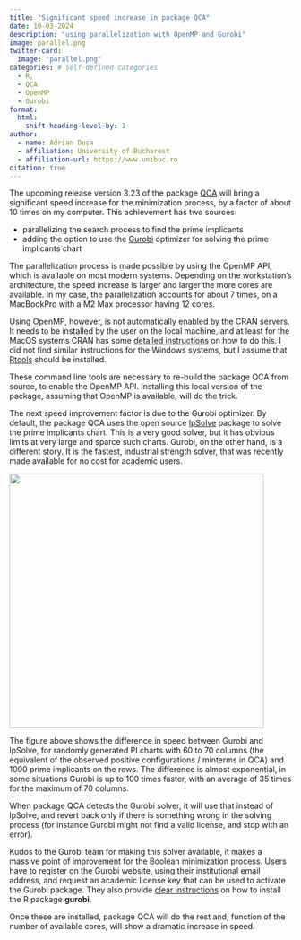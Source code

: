 ```yaml
---
title: "Significant speed increase in package QCA"
date: 10-03-2024
description: "using parallelization with OpenMP and Gurobi"
image: parallel.png
twitter-card:
  image: "parallel.png"
categories: # self-defined categories
  - R,
  - QCA
  - OpenMP
  - Gurobi
format:
  html:
    shift-heading-level-by: 1
author:
  - name: Adrian Dușa
  - affiliation: University of Bucharest
  - affiliation-url: https://www.unibuc.ro
citation: true
---
```


<!--
https://samanthacsik.github.io/posts/2022-10-24-quarto-blogs/
-->

The upcoming release version 3.23 of the package [QCA](https://cran.r-project.org/web/packages/QCA/index.html) will bring a significant speed increase for the minimization process, by a factor of about 10 times on my computer. This achievement has two sources:

-   parallelizing the search process to find the prime implicants
-   adding the option to use the [Gurobi](https://www.gurobi.com) optimizer for solving the prime implicants chart

The parallelization process is made possible by using the OpenMP API, which is available on most modern systems. Depending on the workstation's architecture, the speed increase is larger and larger the more cores are available. In my case, the parallelization accounts for about 7 times, on a MacBookPro with a M2 Max processor having 12 cores.

Using OpenMP, however, is not automatically enabled by the CRAN servers. It needs to be installed by the user on the local machine, and at least for the MacOS systems CRAN has some [detailed instructions](https://mac.r-project.org/openmp/) on how to do this. I did not find similar instructions for the Windows systems, but I assume that [Rtools](https://cran.r-project.org/bin/windows/Rtools/) should be installed.

These command line tools are necessary to re-build the package QCA from source, to enable the OpenMP API. Installing this local version of the package, assuming that OpenMP is available, will do the trick.

The next speed improvement factor is due to the Gurobi optimizer. By default, the package QCA uses the open source [lpSolve](https://cran.r-project.org/web/packages/lpSolve/index.html) package to solve the prime implicants chart. This is a very good solver, but it has obvious limits at very large and sparce such charts. Gurobi, on the other hand, is a different story. It is the fastest, industrial strength solver, that was recently made available for no cost for academic users.

::: text-center
![](lpSolveGurobi.png){width="12cm"}
:::

The figure above shows the difference in speed between Gurobi and lpSolve, for randomly generated PI charts with 60 to 70 columns (the equivalent of the observed positive configurations / minterms in QCA) and 1000 prime implicants on the rows. The difference is almost exponential, in some situations Gurobi is up to 100 times faster, with an average of 35 times for the maximum of 70 columns.

When package QCA detects the Gurobi solver, it will use that instead of lpSolve, and revert back only if there is something wrong in the solving process (for instance Gurobi might not find a valid license, and stop with an error).

Kudos to the Gurobi team for making this solver available, it makes a massive point of improvement for the Boolean minimization process. Users have to register on the Gurobi website, using their institutional email address, and request an academic license key that can be used to activate the Gurobi package. They also provide [clear instructions](https://www.gurobi.com/documentation/current/refman/r_ins_the_r_package.html) on how to install the R package **gurobi**.

Once these are installed, package QCA will do the rest and, function of the number of available cores, will show a dramatic increase in speed.

<br>
